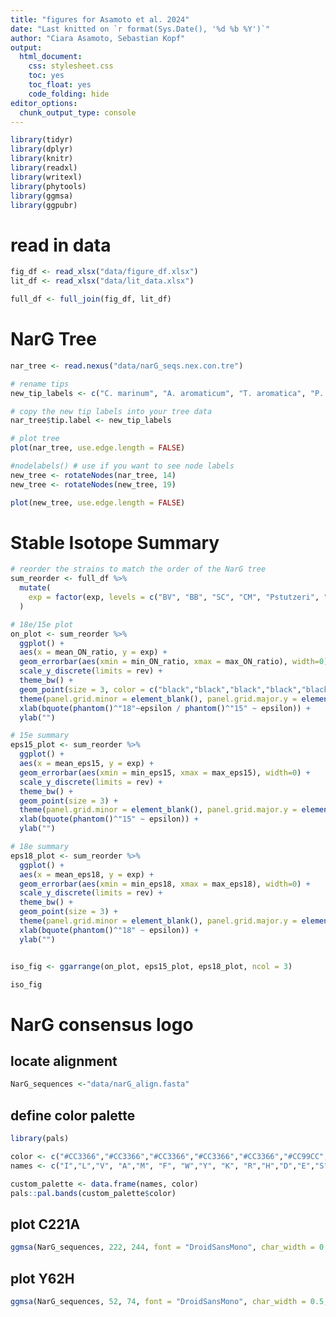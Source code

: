 ```yaml
---
title: "figures for Asamoto et al. 2024"
date: "Last knitted on `r format(Sys.Date(), '%d %b %Y')`"
author: "Ciara Asamoto, Sebastian Kopf"
output:
  html_document: 
    css: stylesheet.css
    toc: yes
    toc_float: yes
    code_folding: hide
editor_options:
  chunk_output_type: console
---
```


```r
library(tidyr)
library(dplyr)
library(knitr)
library(readxl)
library(writexl)
library(phytools)
library(ggmsa)
library(ggpubr)

```

# read in data
```r
fig_df <- read_xlsx("data/figure_df.xlsx")
lit_df <- read_xlsx("data/lit_data.xlsx")

full_df <- full_join(fig_df, lit_df) 

```

# NarG Tree
```r
nar_tree <- read.nexus("data/narG_seqs.nex.con.tre")

# rename tips
new_tip_labels <- c("C. marinum", "A. aromaticum", "T. aromatica", "P. denitrificans", "P. aeruginosa Y62H C221A", "P. aeruginosa C221", "P. aeruginosa", "P. aeruginosa Y62", "P. chlororaphis", "P. stutzeri", "S. carnosus", "B. bataviensis", "B. vireti")

# copy the new tip labels into your tree data
nar_tree$tip.label <- new_tip_labels

# plot tree
plot(nar_tree, use.edge.length = FALSE)

#nodelabels() # use if you want to see node labels
new_tree <- rotateNodes(nar_tree, 14) 
new_tree <- rotateNodes(new_tree, 19)

plot(new_tree, use.edge.length = FALSE)

```

# Stable Isotope Summary
```r
# reorder the strains to match the order of the NarG tree
sum_reorder <- full_df %>% 
  mutate(
    exp = factor(exp, levels = c("BV", "BB", "SC", "CM", "Pstutzeri", "PC","Y62","C221","double", "Dnap", "PD", "TA", "AA"))
  )

# 18e/15e plot
on_plot <- sum_reorder %>% 
  ggplot() +
  aes(x = mean_ON_ratio, y = exp) +
  geom_errorbar(aes(xmin = min_ON_ratio, xmax = max_ON_ratio), width=0) +
  scale_y_discrete(limits = rev) +
  theme_bw() +
  geom_point(size = 3, color = c("black","black","black","black","black","black","#3399FF","#3399FF","black","black","black","black", "black")) +
  theme(panel.grid.minor = element_blank(), panel.grid.major.y = element_blank(),axis.text.y=element_blank(), axis.ticks.y=element_blank(), text = element_text(size =14)) +
  xlab(bquote(phantom()^"18"~epsilon / phantom()^"15" ~ epsilon)) +
  ylab("")

# 15e summary
eps15_plot <- sum_reorder %>% 
  ggplot() +
  aes(x = mean_eps15, y = exp) +
  geom_errorbar(aes(xmin = min_eps15, xmax = max_eps15), width=0) +
  scale_y_discrete(limits = rev) +
  theme_bw() +
  geom_point(size = 3) +
  theme(panel.grid.minor = element_blank(), panel.grid.major.y = element_blank(),axis.text.y=element_blank(), axis.ticks.y=element_blank(), text = element_text(size = 14)) +
  xlab(bquote(phantom()^"15" ~ epsilon)) +
  ylab("")

# 18e summary
eps18_plot <- sum_reorder %>% 
  ggplot() +
  aes(x = mean_eps18, y = exp) +
  geom_errorbar(aes(xmin = min_eps18, xmax = max_eps18), width=0) +
  scale_y_discrete(limits = rev) +
  theme_bw() +
  geom_point(size = 3) +
  theme(panel.grid.minor = element_blank(), panel.grid.major.y = element_blank(),axis.text.y=element_blank(), axis.ticks.y=element_blank(), text = element_text(size = 14)) +
  xlab(bquote(phantom()^"18" ~ epsilon)) +
  ylab("")


iso_fig <- ggarrange(on_plot, eps15_plot, eps18_plot, ncol = 3)

iso_fig

```

# NarG consensus logo
## locate alignment
```r
NarG_sequences <-"data/narG_align.fasta"

```

## define color palette
```r
library(pals)

color <- c("#CC3366","#CC3366","#CC3366","#CC3366","#CC3366","#CC99CC","#CC99CC","#CC99CC","#339966","#339966","#339966", "#336699","#336699", "#99CC33","#99CC33","#99CC33","#99CC33", "#FF9933","#FF9933","#FFCC33", "#FFFFFF")
names <- c("I","L","V", "A","M", "F", "W","Y", "K", "R","H","D","E","S", "T", "N", "Q", "P", "G", "C", "-")

custom_palette <- data.frame(names, color)
pals::pal.bands(custom_palette$color)
```

## plot C221A 
```r
ggmsa(NarG_sequences, 222, 244, font = "DroidSansMono", char_width = 0.5, seq_name = TRUE, custom_color = custom_palette) + geom_seqlogo(custom_color = custom_palette)

```

## plot Y62H
```r
ggmsa(NarG_sequences, 52, 74, font = "DroidSansMono", char_width = 0.5, seq_name = TRUE, custom_color = custom_palette) + geom_seqlogo(custom_color = custom_palette)
```
